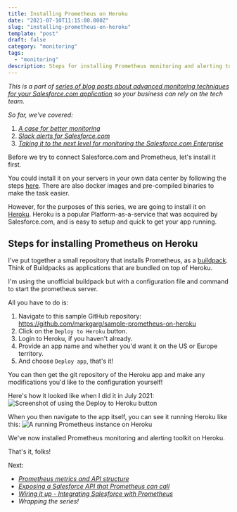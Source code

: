 ```yaml
---
title: Installing Prometheus on Heroku
date: "2021-07-10T11:15:00.000Z"
slug: "installing-prometheus-on-heroku"
template: "post"
draft: false
category: "monitoring"
tags:
  - "monitoring"
description: Steps for installing Prometheus monitoring and alerting toolkit on Heroku
---
```


_This is a part of [series of blog posts about advanced monitoring techniques for your Salesforce.com application](/series-about-monitoring-your-salesforce-enterprise) so your business can rely on the tech team._

_So far, we've covered:_
1. _[A case for better monitoring](/a-case-for-better-monitoring)_
2. _[Slack alerts for Salesforce.com](/slack-alerts-for-salesforce)_
3. _[Taking it to the next level for monitoring the Salesforce.com Enterprise](/next-level-monitoring-for-your-salesforce-enterprise)_


Before we try to connect Salesforce.com and Prometheus, let's install it first. 

You could install it on your servers in your own data center by following the steps [here](https://prometheus.io/download/). There are also docker images and pre-compiled binaries to make the task easier.

However, for the purposes of this series, we are going to install it on [Heroku](https://heroku.com/). Heroku is a popular Platform-as-a-service that was acquired by Salesforce.com, and is easy to setup and quick to get your app running.

## Steps for installing Prometheus on Heroku

I've put together a small repository that installs Prometheus, as a [buildpack](https://devcenter.heroku.com/articles/buildpacks). Think of Buildpacks as applications that are bundled on top of Heroku.

I'm using the unofficial buildpack but with a configuration file and command to start the prometheus server.

All you have to do is:
1. Navigate to this sample GitHub repository: https://github.com/markgarg/sample-prometheus-on-heroku
2. Click on the `Deploy to Heroku` button.
3. Login to Heroku, if you haven't already.
4. Provide an app name and whether you'd want it on the US or Europe territory.
5. And choose `Deploy app`, that's it!

You can then get the git repository of the Heroku app and make any modifications you'd like to the configuration yourself!

Here's how it looked like when I did it in July 2021:
<picture>
  <source type="image/avif"
          srcset="./prometheus-installed-on-heroku.avif" />
  <img alt="Screenshot of using the Deploy to Heroku button"
       src="./prometheus-installed-on-heroku.jpg" />
</picture>

When you then navigate to the app itself, you can see it running Heroku like this:
<picture>
  <source type="image/avif"
          srcset="./running-prometheus-screenshot.avif" />
  <img alt="A running Prometheus instance on Heroku"
       src="./running-prometheus-screenshot.jpg" />
</picture>

We've now installed Prometheus monitoring and alerting toolkit on Heroku. 

That's it, folks!

Next:
- _[Prometheus metrics and API structure](/prometheus-metrics-and-api-structure)_
- _[Exposing a Salesforce API that Prometheus can call](/creating-salesforce-api-to-invoke-from-prometheus)_
- _[Wiring it up - Integrating Salesforce with Prometheus](integrating-salesforce-with-prometheus)_
- _Wrapping the series!_